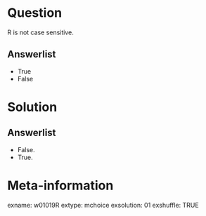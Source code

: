 Question
========
R is not case sensitive.

Answerlist
----------
* True
* False


Solution
========

Answerlist
----------
* False.
* True.


Meta-information
================
exname: w01019R
extype: mchoice
exsolution: 01
exshuffle: TRUE